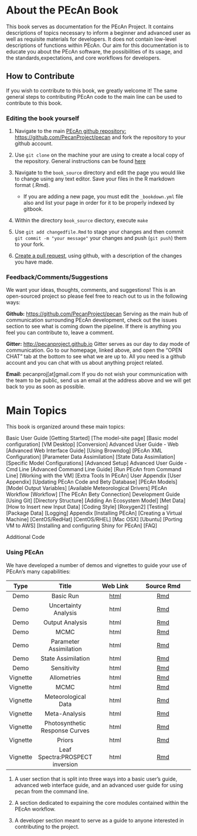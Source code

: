 # About the PEcAn Book

This book serves as documentation for the PEcAn Project. It contains descriptions of topics necessary to inform a beginner and advanced user as well as requisite materials for developers. It does not contain low-level descriptions of functions within PEcAn. Our aim for this documentation is to educate you about the PEcAn software, the possibilities of its usage, and the standards,expectations, and core workflows for developers.


## How to Contribute
If you wish to contribute to this book, we greatly welcome it! The same general steps to contributing PEcAn code to the main line can be used to contribute to this book.

### Editing the book yourself
1. Navigate to the main [ PEcAn github repository: https://github.com/PecanProject/pecan](https://github.com/PecanProject/pecan) and fork the repository to your github account.

2. Use `git clone` on the machine your are using to create a local copy of the repository. General instructions can be found [here](https://help.github.com/articles/cloning-a-repository/)

3. Navigate to the `book_source` directory and edit the page you would like to change using any text editor. Save your files in the  R markdown format (.Rmd).
    * If you are adding a new page, you must edit the `_bookdown.yml` file also and list your page in order for it to be properly indexed by gitbook.

4. Within the directory `book_source` diectory, execute `make`

5. Use `git add changedfile.Rmd` to stage your changes and then commit ` git commit -m "your message"` your changes and push (`git push`) them to your fork.

6. [Create a pull request](https://help.github.com/articles/creating-a-pull-request/), using github,  with a description of the changes you have made.



### Feedback/Comments/Suggestions
We want your ideas, thoughts, comments, and suggestions! This is an open-sourced project so please feel free to reach out
to us in the following ways:

**Github:** [https://github.com/PecanProject/pecan](https://github.com/PecanProject/pecan)
	Serving as the main hub of communication surrounding PEcAn development, check out the issues section to see what
is coming down the pipeline. If there is anything you feel you can contribute to, leave a comment.
	
**Gitter:** [http://pecanproject.github.io](http://pecanproject.github.io/)
	Gitter serves as our day to day mode of communication. Go to our homepage, linked above, and open the "OPEN CHAT"
tab at the bottom to see what we are up to. All you need is a github account and you can chat with us about anything project related.

**Email:** pecanproj[at]gmail.com
	If you do not wish your communication with the team to be public, send us an email at the 
address above and we will get back to you as soon as possible.

# Main Topics

This book is organized around these main topics:

Basic User Guide
	[Getting Started]
	[The model-site page]
	[Basic model configuration]
	[VM Desktop]
	[Conversion]
Advanced User Guide - Web
	[Advanced Web Interface Guide]
	[Using Browndog]
	[PEcAn XML Configuration]
	[Parameter Data Assimilation]
	[State Data Assimilation]
	[Specific Model Configurations]
	[Advanced Setup]
Advanced User Guide - Cmd Line
	[Advanced Command Line Guide]
	[Run PEcAn from Command Line]
	[Working with the VM]
	[Extra Tools In PEcAn]
User Appendix
	[User Appendix]
	[Updating PEcAn Code and Bety Database]
	[PEcAn Models]
	[Model Output Variables]
	[Available Meteorological Drivers]
PEcAn Workflow
	[Workflow]
	[The PEcAn Bety Connection]
Development Guide
	[Using Git]
	[Directory Structure]
	[Adding An Ecosystem Model]
	[Met Data]
	[How to Insert new Input Data]
	[Coding Style]
	[Roxygen2]
	[Testing]
	[Package Data]
	[Logging]
Appendix
	[Installing PEcAn]
	[Creating a Virtual Machine]
	[CentOS/RedHat]
	[CentOS/RHEL]
	[Mac OSX]
	[Ubuntu]
	[Porting VM to AWS]
	[Installing and configuring Shiny for PEcAn]
	[FAQ]

Additional Code 

### Using PEcAn

We have developed a number of demos and vignettes to guide your use of PEcAn's many capabilities:

|Type|Title|Web Link| Source Rmd|
|:--:|:---:|:------:|:---------:|
|Demo| Basic Run| [html](https://pecanproject.github.io/pecan-documentation/tutorials/Demo01.html) | [Rmd](https://github.com/PecanProject/pecan/blob/develop/documentation/tutorials/01_Demo_Basic_Run/Demo01.Rmd)|
|Demo| Uncertainty Analysis| html| [Rmd](https://github.com/PecanProject/pecan/tree/master/documentation/tutorials/02_Demo_Uncertainty_Analysis)|
|Demo| Output Analysis|html |[Rmd](https://github.com/PecanProject/pecan/tree/develop/documentation/tutorials/AnalyzeOutput)|
|Demo| MCMC |html|[Rmd](https://github.com/PecanProject/pecan/tree/develop/documentation/tutorials/MCMC)|
|Demo|Parameter Assimilation |html |[Rmd](https://github.com/PecanProject/pecan/tree/develop/documentation/tutorials/ParameterAssimilation)|
|Demo|State Assimilation|html|[Rmd](https://github.com/PecanProject/pecan/tree/develop/documentation/tutorials/StateAssimilation)|
|Demo| Sensitivity|html|[Rmd](https://github.com/PecanProject/pecan/tree/develop/documentation/tutorials/sensitivity)|
|Vignette|Allometries|html|[Rmd](https://github.com/PecanProject/pecan/blob/master/modules/allometry/vignettes/AllomVignette.Rmd)|
|Vignette|MCMC|html|[Rmd](https://github.com/PecanProject/pecan/blob/master/modules/assim.batch/vignettes/AssimBatchVignette.Rmd)|
|Vignette|Meteorological Data|html|[Rmd](https://github.com/PecanProject/pecan/tree/master/modules/data.atmosphere/vignettes)|
|Vignette|Meta-Analysis|html|[Rmd](https://github.com/PecanProject/pecan/blob/master/modules/meta.analysis/vignettes/single.MA_demo.Rmd)|
|Vignette|Photosynthetic Response Curves|html|[Rmd](https://github.com/PecanProject/pecan/blob/master/modules/photosynthesis/vignettes/ResponseCurves.Rmd)|
|Vignette|Priors|html|[Rmd](https://github.com/PecanProject/pecan/blob/master/modules/priors/vignettes/priors_demo.Rmd)|
|Vignette|Leaf Spectra:PROSPECT inversion|html|[Rmd](https://github.com/PecanProject/pecan/blob/master/modules/rtm/vignettes/pecanrtm.vignette.Rmd)|

1. A user section that is split into three ways into a basic user's guide, advanced web interface guide, and an advanced user guide for using pecan from the command line. 

2. A section dedicated to expaining the core modules contained within the PEcAn workflow.

3. A developer section meant to serve as a guide to anyone interested in contributing to the project.
